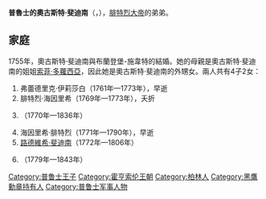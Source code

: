 {{Unreferenced|time=2020-09-07T04:22:28+00:00}}
{{Infobox royalty
| name        = 奧古斯特·斐迪南
| image       = Portrait of Augustus Ferdinand of Prussia.jpg
| birth_date  = {{birth date|1730|5|23|df=y}}
| birth_place = {{flag|Prussia}}[[柏林|柏林]]
| death_date  = {{death date and age|1813|5|2|1730|5|23|df=y}}
| death_place = {{flag|Prussia}}柏林
| house       = [[霍亨索倫王朝|霍亨索倫王朝]]
| father      = [[腓特烈·威廉一世|腓特烈·威廉一世]]
| mother      = [[索菲亞·桃樂西婭_(漢諾威)|漢諾威的索菲·多蘿西亞]]
}}
'''普魯士的奧古斯特·斐迪南'''（{{lang-de|August Ferdinand von Preußen}}，{{bd|1730年|5月23日|1813年|5月2日}}），[[腓特烈二世_(普魯士)|腓特烈大帝]]的弟弟。

== 家庭 ==
1755年，奧古斯特·斐迪南與布蘭登堡-施韋特的{{le|安娜·伊莉莎白·路易絲|Princess Anna Elisabeth Louise of Brandenburg-Schwedt}}結婚。她的母親是奧古斯特·斐迪南的姐姐[[普魯士的索菲·多蘿西亞|索菲·多蘿西亞]]，因此她是奧古斯特·斐迪南的外甥女。兩人共有4子2女：
# 弗蕾德里克·伊莉莎白（1761年—1773年），早逝
# 腓特烈·海因里希（1769年—1773年），夭折
# {{le|普魯士的路易絲 (1770-1836)|Princess Louise of Prussia (1770–1836)|路易絲}}（1770年—1836年）
# 海因里希·腓特烈（1771年—1790年），早逝
# [[路易·斐迪南親王_(1772-1806)|路德維希·斐迪南]]（1772年—1806年）
# {{le|奧古斯特王子 (普魯士)|Prince Augustus of Prussia|奧古斯特}}（1779年—1843年）

{{DEFAULTSORT: August Ferdinand}}
[[Category:普鲁士王子|Category:普鲁士王子]]
[[Category:霍亨索伦王朝|Category:霍亨索伦王朝]]
[[Category:柏林人|Category:柏林人]]
[[Category:黑鷹勳章持有人|Category:黑鷹勳章持有人]]
[[Category:普鲁士军事人物|Category:普鲁士军事人物]]